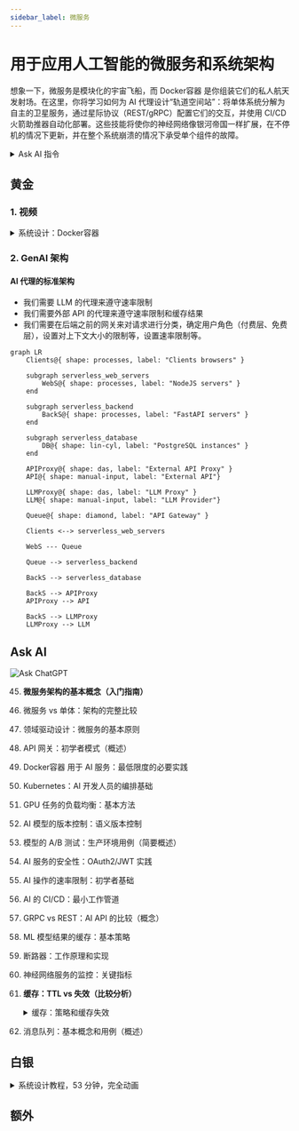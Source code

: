 ```yaml
---
sidebar_label: 微服务
---
```


# 用于应用人工智能的微服务和系统架构

想象一下，微服务是模块化的宇宙飞船，而 Docker容器 是你组装它们的私人航天发射场。在这里，你将学习如何为 AI 代理设计“轨道空间站”：将单体系统分解为自主的卫星服务，通过星际协议（REST/gRPC）配置它们的交互，并使用 CI/CD 火箭助推器自动化部署。这些技能将使你的神经网络像银河帝国一样扩展，在不停机的情况下更新，并在整个系统崩溃的情况下承受单个组件的故障。

<details>
<summary>Ask AI 指令</summary>

:::tip 指令
由于这些主题不会随时间变化，因此最好与你的私人导师 - ChatGPT 一起学习它们。

学习过程应如下：
- 你为 ChatGPT 编写一个系统 提示词 ([模板](../metalearning#chatgpt-prompts))，在其中描述你的背景、偏好、解释的详细程度等。
- 从列表中复制主题（三击），并要求 ChatGPT 向你解释该主题
- 如果想深入研究，请提出澄清问题

目前，这是学习基础知识最方便的方法。**除了概念之外，你还可以在黄金、白银、额外部分学习其他材料。**
1. 黄金 - 在与 ChatGPT 交流之前一定要学习
2. Ask AI - 询问每个不熟悉的主题
3. 白银 - 次要材料
4. 额外 - 深入主题
:::

</details>

## 黄金

### 1. 视频



<details>
<summary>系统设计：Docker容器</summary>

<iframe width="560" height="315" src="https://www.youtube.com/embed/QEzbZKtLi-g?si=-AWdHrv8kphS7k4F" title="YouTube video player" frameborder="0" allow="accelerometer; autoplay; clipboard-write; encrypted-media; gyroscope; picture-in-picture; web-share" referrerpolicy="strict-origin-when-cross-origin" allowfullscreen></iframe>
</details>

### 2. GenAI 架构

#### AI 代理的标准架构

- 我们需要 LLM 的代理来遵守速率限制
- 我们需要外部 API 的代理来遵守速率限制和缓存结果
- 我们需要在后端之前的网关来对请求进行分类，确定用户角色（付费层、免费层），设置对上下文大小的限制等，设置速率限制等。

```mermaid
graph LR
    Clients@{ shape: processes, label: "Clients browsers" }

    subgraph serverless_web_servers
        WebS@{ shape: processes, label: "NodeJS servers" }
    end

    subgraph serverless_backend
        BackS@{ shape: processes, label: "FastAPI servers" }
    end

    subgraph serverless_database
        DB@{ shape: lin-cyl, label: "PostgreSQL instances" }
    end

    APIProxy@{ shape: das, label: "External API Proxy" }
    API@{ shape: manual-input, label: "External API"}

    LLMProxy@{ shape: das, label: "LLM Proxy" }
    LLM@{ shape: manual-input, label: "LLM Provider"}
    
    Queue@{ shape: diamond, label: "API Gateway" }

    Clients <--> serverless_web_servers
    
    WebS --- Queue

    Queue --> serverless_backend

    BackS --> serverless_database

    BackS --> APIProxy
    APIProxy --> API

    BackS --> LLMProxy
    LLMProxy --> LLM
```

## Ask AI

![Ask ChatGPT](https://img.shields.io/badge/Ask%20ChatGPT-8A2BE2?style=for-the-badge)

45. **微服务架构的基本概念（入门指南）**
46. 微服务 vs 单体：架构的完整比较
47. 领域驱动设计：微服务的基本原则
48. API 网关：初学者模式（概述）
49. Docker容器 用于 AI 服务：最低限度的必要实践
50. Kubernetes：AI 开发人员的编排基础
51. GPU 任务的负载均衡：基本方法
52. AI 模型的版本控制：语义版本控制
53. 模型的 A/B 测试：生产环境用例（简要概述）
54. AI 服务的安全性：OAuth2/JWT 实践
55. AI 操作的速率限制：初学者基础
56. AI 的 CI/CD：最小工作管道
57. GRPC vs REST：AI API 的比较（概念）
58. ML 模型结果的缓存：基本策略
59. 断路器：工作原理和实现
60. 神经网络服务的监控：关键指标
61. **缓存：TTL vs 失效（比较分析）**
    <details>
    <summary>缓存：策略和缓存失效</summary>

    <iframe width="560" height="315" src="https://www.youtube.com/embed/a4yX7RUgTxI?si=fZJZ2tg9YYM_Gmvz" title="YouTube video player" frameborder="0" allow="accelerometer; autoplay; clipboard-write; encrypted-media; gyroscope; picture-in-picture; web-share" referrerpolicy="strict-origin-when-cross-origin" allowfullscreen></iframe>

    </details>

62. 消息队列：基本概念和用例（概述）

## 白银

<details>
<summary>系统设计教程，53 分钟，完全动画</summary>

<iframe width="560" height="315" src="https://www.youtube.com/embed/F2FmTdLtb_4?si=YBQFjHAGU4-tImWM" title="YouTube video player" frameborder="0" allow="accelerometer; autoplay; clipboard-write; encrypted-media; gyroscope; picture-in-picture; web-share" referrerpolicy="strict-origin-when-cross-origin" allowfullscreen></iframe>

</details>

## 额外